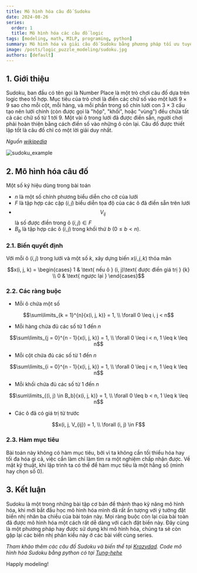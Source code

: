 ```yaml
---
title: Mô hình hóa câu đố Sudoku
date: 2024-08-26
series:
  order: 1
  title: Mô hình hóa các câu đố logic
tags: [modeling, math, MILP, programing, python]
summary: Mô hình hóa và giải câu đố Sudoku bằng phương pháp tối ưu tuyến tính hỗn hợp nguyên.
image: /posts/logic_puzzle_modeling/sudoku.jpg
authors: [default]
---
```



## 1. Giới thiệu

Sudoku, ban đầu có tên gọi là Number Place là một trò chơi câu đố dựa trên logic theo tổ hợp.
Mục tiêu của trò chơi là điền các chữ số vào một lưới $9×9$ sao cho mỗi cột, mỗi hàng,
và mỗi phần trong số chín lưới con $3×3$ cấu tạo nên lưới chính (còn được gọi là "hộp", "khối", hoặc "vùng")
đều chứa tất cả các chữ số từ 1 tới 9. Một vài ô trong lưới đã được điền sẵn, người chơi phải hoàn thiện
bằng cách điền số vào những ô còn lại. Câu đố được thiết lập tốt là câu đố chỉ có một lời giải duy nhất.

*Nguồn [wikipedia](https://vi.wikipedia.org/wiki/Sudoku)*

![sudoku_example](/posts/logic_puzzle_modeling/sudoku.jpg)

## 2. Mô hình hóa câu đố

Một số ký hiệu dùng trong bài toán
- $n$ là một số chính phương biểu diễn cho cỡ của lưới
- $F$ là tập hợp các cặp $(i, j)$ biểu diễn tọa độ của các ô đã điền sẵn trên lưới
- $$V_{ij}$$ là số được điền trong ô $(i, j) \in F$
- $B_b$ là tập hợp các ô $(i, j)$ trong khối thứ $b$ ($0 \leq b < n$).

### 2.1. Biến quyết định

Với mỗi ô $(i, j)$ trong lưới và một số $k$, xây dựng biến
$x(i, j, k)$ thỏa mãn

```math
x(i, j, k) = \begin{cases}
  1 & \text{ nếu ô } (i, j)\text{ được điền giá trị } {k} \\
  0 & \text{ ngược lại }
\end{cases}
```

### 2.2. Các ràng buộc

- Mỗi ô chứa một số
```math
\sum\limits_{k = 1}^{n}{x(i, j, k)} = 1, \\ \forall 0 \leq i, j < n
```

- Mỗi hàng chứa đủ các số từ 1 đến $n$

```math
\sum\limits_{j = 0}^{n - 1}{x(i, j, k)} = 1, \\ \forall 0 \leq i  < n, 1 \leq k  \leq n
```

- Mỗi cột chứa đủ các số từ 1 đến $n$
```math
\sum\limits_{i = 0}^{n - 1}{x(i, j, k)} = 1, \\ \forall 0 \leq j < n, 1 \leq k  \leq n
```

- Mỗi khối chứa đủ các số từ 1 đến $n$
```math
\sum\limits_{(i, j) \in B_b}{x(i, j, k)} = 1, \\ \forall 0 \leq b < n, 1 \leq k  \leq n
```

- Các ô đã có giá trị từ trước
```math
x(i, j, V_{ij}) = 1, \\ \forall (i, j) \in F
```

### 2.3. Hàm mục tiêu

Bài toán này không có hàm mục tiêu, bởi vì ta không cần tối thiểu hóa hay tối đa hóa gì cả, việc
cần làm chỉ làm tìm ra một nghiệm chấp nhận được. Về mặt kỹ thuật, khi lập trình ta có thể để hàm
mục tiêu là một hằng số (mình hay chọn số 0).

## 3. Kết luận

Sudoku là một trong những bài tập cơ bản để thành thạo kỹ năng mô hình hóa, khi mới bắt đầu học mô hình
hóa mình đã rất ấn tượng với ý tưởng đặt biến nhị nhân ba chiều của bài toán này. Mọi ràng buộc còn lại
của bài toàn đã được mô hình hóa một cách rất dễ dàng với cách đặt biến này. Đây cùng là một phương pháp
hay được sử dụng khi mô hình hóa, chúng ta sẽ còn gặp lại các biến nhị phân kiểu này ở các bài viết cùng
series.

*Tham khảo thêm các câu đố Sudoku và biến thể tại [Krazydad](https://krazydad.com/sudoku/).
Code mô hình hóa Sudoku bằng python có tại [Tung-hehe](https://github.com/Tung-hehe/logic-puzzles-solver/blob/main/src/puzzles/sudoku.py)*

Happly modeling! <Twemoji emoji="clinking-beer-mugs" />
